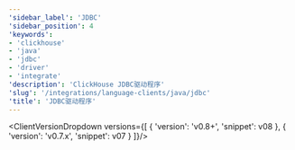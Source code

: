 ```yaml
---
'sidebar_label': 'JDBC'
'sidebar_position': 4
'keywords':
- 'clickhouse'
- 'java'
- 'jdbc'
- 'driver'
- 'integrate'
'description': 'ClickHouse JDBC驱动程序'
'slug': '/integrations/language-clients/java/jdbc'
'title': 'JDBC驱动程序'
---
```



<ClientVersionDropdown versions={[
    {
        'version': 'v0.8+',
        'snippet': v08
    },
    {
        'version': 'v0.7.x',
        'snippet': v07
    }
]}/>
